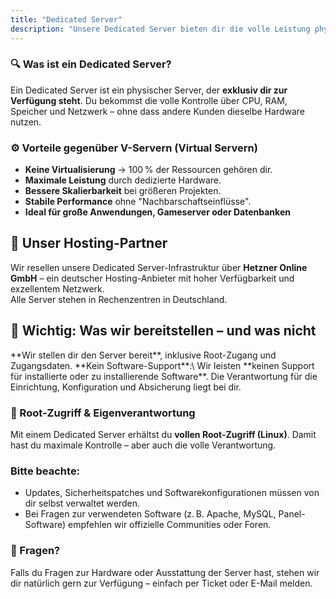 ```yaml
---
title: "Dedicated Server"
description: "Unsere Dedicated Server bieten dir die volle Leistung physischer Hardware – ganz ohne Nachbarn, Ressourcen-Sharing oder Kompromisse."
---
```


### 🔍 Was ist ein Dedicated Server?

Ein Dedicated Server ist ein physischer Server, der **exklusiv dir zur Verfügung steht**. Du bekommst die volle Kontrolle über CPU, RAM, Speicher und Netzwerk – ohne dass andere Kunden dieselbe Hardware nutzen.

### ⚙️ Vorteile gegenüber V-Servern (Virtual Servern)

- **Keine Virtualisierung** → 100 % der Ressourcen gehören dir.
- **Maximale Leistung** durch dedizierte Hardware.
- **Bessere Skalierbarkeit** bei größeren Projekten.
- **Stabile Performance** ohne "Nachbarschaftseinflüsse".
- **Ideal für große Anwendungen, Gameserver oder Datenbanken**

## 🤝 Unser Hosting-Partner

Wir resellen unsere Dedicated Server-Infrastruktur über **Hetzner Online GmbH** – ein deutscher Hosting-Anbieter mit hoher Verfügbarkeit und exzellentem Netzwerk.\
Alle Server stehen in Rechenzentren in Deutschland.

## 📌 Wichtig: Was wir bereitstellen – und was nicht

<Check>
  **Wir stellen dir den Server bereit**, inklusive Root-Zugang und Zugangsdaten.
</Check>

<Warning>
  **Kein Software-Support**:\
  Wir leisten **keinen Support für installierte oder zu installierende Software**. Die Verantwortung für die Einrichtung, Konfiguration und Absicherung liegt bei dir.
</Warning>

### 🔐 Root-Zugriff & Eigenverantwortung

Mit einem Dedicated Server erhältst du **vollen Root-Zugriff (Linux)**. Damit hast du maximale Kontrolle – aber auch die volle Verantwortung.

### Bitte beachte:

- Updates, Sicherheitspatches und Softwarekonfigurationen müssen von dir selbst verwaltet werden.
- Bei Fragen zur verwendeten Software (z. B. Apache, MySQL, Panel-Software) empfehlen wir offizielle Communities oder Foren.

### 💬 Fragen?

Falls du Fragen zur Hardware oder Ausstattung der Server hast, stehen wir dir natürlich gern zur Verfügung – einfach per Ticket oder E-Mail melden.